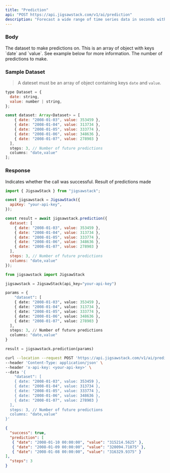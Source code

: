 ```yaml
---
title: "Prediction"
api: "POST https://api.jigsawstack.com/v1/ai/prediction"
description: "Forecast a wide range of time series data in seconds with one simple API and no data training."
---
```


### Body

<ParamField body="dataset" type="Array<object>" required>
  The dataset to make predictions on. This is an array of object with keys
  `date` and `value`. See example below for more information.
</ParamField>

<ParamField body="steps" type="number" default="5" initialValue="5">
  The number of predictions to make.
</ParamField>

### Sample Dataset

> A dateset must be an array of object containing keys `date` and `value`.

```javascript
type Dataset = {
  date: string,
  value: number | string,
};

const dataset: Array<Dataset> = [
    { date: "2008-01-03", value: 353459 },
    { date: "2008-01-04", value: 313734 },
    { date: "2008-01-05", value: 333774 },
    { date: "2008-01-06", value: 348636 },
    { date: "2008-01-07", value: 278903 }
  ],
  steps: 3, // Number of future predictions
  columns: "date,value"
];
```

<Snippet file="header.mdx" />

### Response

<ResponseField name="success" type="boolean">
  Indicates whether the call was successful.
</ResponseField>

<ResponseField name="prediction" type="array">
  Result of predictions made
</ResponseField>

<RequestExample>

```javascript Javascript
import { JigsawStack } from "jigsawstack";

const jigsawstack = JigsawStack({
  apiKey: "your-api-key",
});

const result = await jigsawstack.prediction({
  dataset: [
    { date: "2008-01-03", value: 353459 },
    { date: "2008-01-04", value: 313734 },
    { date: "2008-01-05", value: 333774 },
    { date: "2008-01-06", value: 348636 },
    { date: "2008-01-07", value: 278903 }
  ],
  steps: 3, // Number of future predictions
  columns: "date,value"
});
```

```python Python
from jigsawstack import JigsawStack

jigsawstack = JigsawStack(api_key="your-api-key")

params = {
    "dataset": [
    { date: "2008-01-03", value: 353459 },
    { date: "2008-01-04", value: 313734 },
    { date: "2008-01-05", value: 333774 },
    { date: "2008-01-06", value: 348636 },
    { date: "2008-01-07", value: 278903 }
  ],
  steps: 3, // Number of future predictions
  columns: "date,value"
}

result = jigsawstack.prediction(params)
```

```bash cURL
curl --location --request POST 'https://api.jigsawstack.com/v1/ai/prediction' \
--header 'Content-Type: application/json' \
--header 'x-api-key: <your-api-key>' \
--data '{
    "dataset": [
    { date: "2008-01-03", value: 353459 },
    { date: "2008-01-04", value: 313734 },
    { date: "2008-01-05", value: 333774 },
    { date: "2008-01-06", value: 348636 },
    { date: "2008-01-07", value: 278903 }
  ],
  steps: 3, // Number of future predictions
  columns: "date,value"
}'
```

</RequestExample>

<ResponseExample>

```json Response
{
  "success": true,
  "prediction": [
   { "date": "2008-01-10 00:00:00", "value": "315214.5625" },
   { "date": "2008-01-09 00:00:00", "value": "320094.71875" },
   { "date": "2008-01-08 00:00:00", "value": "316329.9375" }
],
  "steps": 3
}
```

</ResponseExample>
